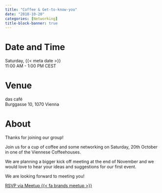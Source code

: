 ```yaml
---
title: "Coffee & Get-to-know-you"
date: "2018-10-20"
categories: [Networking]
title-block-banner: true
---
```


# Date and Time

Saturday, {{< meta date >}}  
11:00 AM - 1:00 PM CEST

# Venue

das café  
Burggasse 10, 1070 Vienna

# About

Thanks for joining our group!

Join us for a cup of coffee and some networking on Saturday, 20th October in one of the Viennese Coffeehouses.

We are planning a bigger kick off meeting at the end of November and we would love to hear your ideas and suggestions for our first event.

We are looking forward to meeting you!

[RSVP via Meetup {{< fa brands meetup >}}](https://www.meetup.com/rladies-vienna/events/255319309){.btn .btn-outline-primary .rsvp}
